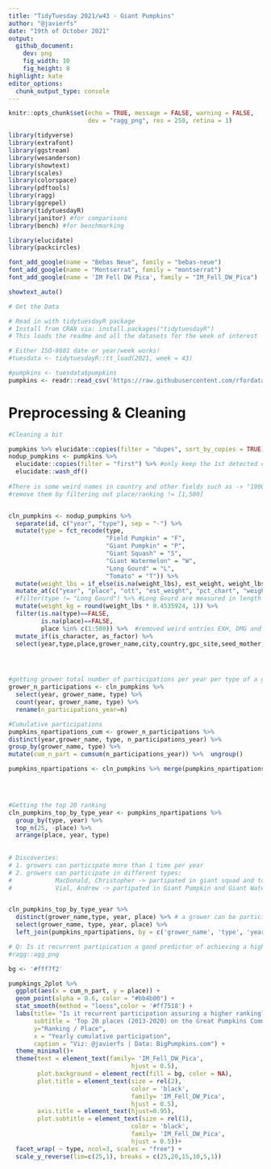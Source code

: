 ```yaml
---
title: "TidyTuesday 2021/w43 - Giant Pumpkins"
author: "@javierfs"
date: "19th of October 2021"
output:
  github_document:
    dev: png
    fig_width: 10
    fig_height: 8
highlight: kate
editor_options:
  chunk_output_type: console
---
```


```r
knitr::opts_chunk$set(echo = TRUE, message = FALSE, warning = FALSE, 
                      dev = "ragg_png", res = 250, retina = 1)

library(tidyverse)
library(extrafont)
library(ggstream)
library(wesanderson)
library(showtext)
library(scales)
library(colorspace)
library(pdftools)
library(ragg)
library(ggrepel)
library(tidytuesdayR)
library(janitor) #for comparisons
library(bench) #for benchmarking

library(elucidate)
library(packcircles)

font_add_google(name = "Bebas Neue", family = "bebas-neue")
font_add_google(name = "Montserrat", family = "montserrat")
font_add_google(name = 'IM Fell DW Pica', family = "IM_Fell_DW_Pica") 

showtext_auto() 

```


```r
# Get the Data

# Read in with tidytuesdayR package 
# Install from CRAN via: install.packages("tidytuesdayR")
# This loads the readme and all the datasets for the week of interest

# Either ISO-8601 date or year/week works!
#tuesdata <- tidytuesdayR::tt_load(2021, week = 43)

#pumpkins <- tuesdata$pumpkins
pumpkins <- readr::read_csv('https://raw.githubusercontent.com/rfordatascience/tidytuesday/master/data/2021/2021-10-19/pumpkins.csv')

```

# Preprocessing & Cleaning
```r
#Cleaning a bit

pumpkins %>% elucidate::copies(filter = "dupes", sort_by_copies = TRUE) # Duplicated rows detected! 75 of 28065 rows
nodup_pumpkins <- pumpkins %>% 
  elucidate::copies(filter = "first") %>% #only keep the 1st detected copy of each row
  elucidate::wash_df()
 
#There is some weird names in country and other fields such as -> "1900 Entries.\r\n\t\t\t\t\t\t\r\n\t\t\t\t\t\t\t(128 exhibition only,\r\n               29 damaged)"
#remove them by filtering out place/ranking != [1,500]


cln_pumpkins <- nodup_pumpkins %>%
  separate(id, c("year", "type"), sep = "-") %>%
  mutate(type = fct_recode(type,
                           "Field Pumpkin" = "F",
                           "Giant Pumpkin" = "P",
                           "Giant Squash" = "S",
                           "Giant Watermelon" = "W",
                           "Long Gourd" = "L",
                           "Tomato" = "T")) %>%
  mutate(weight_lbs = if_else(is.na(weight_lbs), est_weight, weight_lbs)) %>% 
  mutate_at(c("year", "place", "ott", "est_weight", "pct_chart", "weight_lbs"), as.numeric) %>% 
  #filter(type != "Long Gourd") %>% #Long Gourd are measured in length not in kg
  mutate(weight_kg = round(weight_lbs * 0.4535924, 1)) %>%
  filter(is.na(type)==FALSE,
         is.na(place)==FALSE,
         place %in% c(1:500)) %>%  #removed weird entries EXH, DMG and mentioned prev 
  mutate_if(is_character, as_factor) %>% 
  select(year,type,place,grower_name,city,country,gpc_site,seed_mother, pollinator_father,weight_kg)




#getting grower total number of participations per year per type of a grower
grower_n_participations <- cln_pumpkins %>% 
  select(year, grower_name, type) %>% 
  count(year, grower_name, type) %>% 
  rename(n_participations_year=n)

#Cumulative participations
pumpkins_npartipations_cum <- grower_n_participations %>%
distinct(year,grower_name, type, n_participations_year) %>% 
group_by(grower_name, type) %>% 
mutate(cum_n_part = cumsum(n_participations_year)) %>%  ungroup()  

pumpkins_npartipations <- cln_pumpkins %>% merge(pumpkins_npartipations_cum, by = c('grower_name', 'type', 'year'))



  
#Getting the top 20 ranking 
cln_pumpkins_top_by_type_year <- pumpkins_npartipations %>% 
  group_by(type, year) %>% 
  top_n(25, -place) %>%
  arrange(place, year, type)
  
  
# Discoveries: 
# 1. growers can participate more than 1 time per year
# 2. growers can participate in different types: 
#            MacDonald, Christopher -> partipated in giant squad and tomatoes
#            Vial, Andrew -> partipated in Giant Pumpkin and Giant Watermelon


cln_pumpkins_top_by_type_year %>%
  distinct(grower_name,type, year, place) %>% # a grower can be participating >1 in the same year and still be in the top 
  select(grower_name, type, year, place) %>% 
  left_join(pumpkins_npartipations, by = c('grower_name', 'type', 'year', 'place')) -> pumpkings_2plot


```

```r
# Q: Is it recurrent partipication a good predictor of achieving a higher ranking in the Festivals?
#ragg::agg_png

bg <- '#fff7f2'

pumpkings_2plot %>% 
  ggplot(aes(x = cum_n_part, y = place)) + 
  geom_point(alpha = 0.6, color = "#bb4b00") + 
  stat_smooth(method = "loess",color = '#ff7518') +
  labs(title= "Is it recurrent participation assuring a higher ranking?",
       subtitle = 'Top 20 places (2013-2020) on the Great Pumpkins Commonwealth',
       y="Ranking / Place", 
       x = "Yearly cumulative participation",
       caption = "Viz: @javierfs | Data: BigPumpkins.com") +
  theme_minimal()+
  theme(text = element_text(family= 'IM_Fell_DW_Pica',
                                  hjust = 0.5),
        plot.background = element_rect(fill = bg, color = NA),
        plot.title = element_text(size = rel(2), 
                                  color = 'black',
                                  family= 'IM_Fell_DW_Pica',
                                  hjust = 0.5),
        axis.title = element_text(hjust=0.95),
        plot.subtitle = element_text(size = rel(1), 
                                  color = 'black',
                                  family= 'IM_Fell_DW_Pica',
                                  hjust = 0.5))+
  facet_wrap( ~ type, ncol=3, scales = "free") +
  scale_y_reverse(lim=c(25,1), breaks = c(25,20,15,10,5,1))



```

